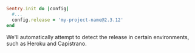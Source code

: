 ```ruby
Sentry.init do |config|
  #...
  config.release = 'my-project-name@2.3.12'
end
```

<Alert>

We'll automatically attempt to detect the release in certain environments, such as Heroku and Capistrano.

</Alert>
